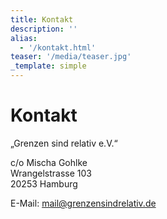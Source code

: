 ```yaml
---
title: Kontakt
description: ''
alias:
  - '/kontakt.html'
teaser: '/media/teaser.jpg'
_template: simple
---
```


# Kontakt

„Grenzen sind relativ e.V.“

c/o Mischa Gohlke  
Wrangelstrasse 103  
20253 Hamburg

E-Mail: mail@grenzensindrelativ.de
